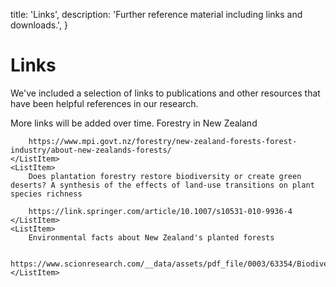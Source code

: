   title: 'Links',
  description:
    'Further reference material including links and downloads.',
}

# Links

We've included a selection of links to publications and other resources that have been helpful references in our research.

<Note>
    More links will be added over time.
</Note>


<List>
    <ListItem>
        Forestry in New Zealand
        
        https://www.mpi.govt.nz/forestry/new-zealand-forests-forest-industry/about-new-zealands-forests/
    </ListItem>
    <ListItem>
        Does plantation forestry restore biodiversity or create green deserts? A synthesis of the effects of land-use transitions on plant species richness
        
        https://link.springer.com/article/10.1007/s10531-010-9936-4
    </ListItem>
    <ListItem>
        Environmental facts about New Zealand's planted forests
        
        https://www.scionresearch.com/__data/assets/pdf_file/0003/63354/Biodiversity_info_brochure.pdf
    </ListItem>
</List>